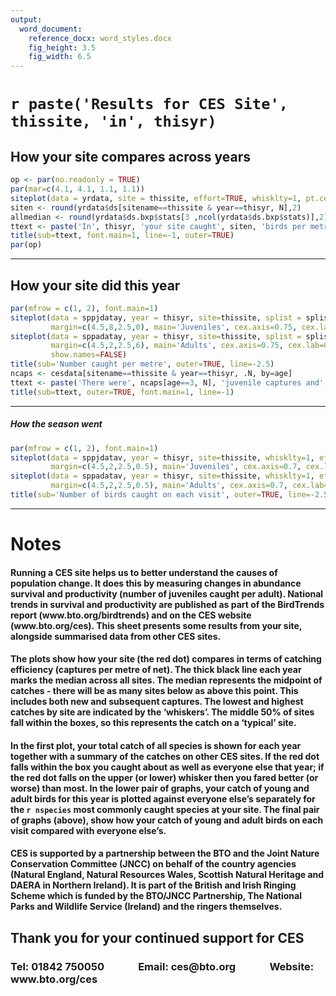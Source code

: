 ```yaml
---
output: 
  word_document:
    reference_docx: word_styles.docx
    fig_height: 3.5
    fig_width: 6.5
---
```


# `r paste('Results for CES Site', thissite, 'in', thisyr)`

## How your site compares across years
```r
op <- par(no.readonly = TRUE)
par(mar=c(4.1, 4.1, 1.1, 1.1))
siteplot(data = yrdata, site = thissite, effort=TRUE, whisklty=1, pt.cex=1.5)
siten <- round(yrdata$ds[sitename==thissite & year==thisyr, N],2)
allmedian <- round(yrdata$ds.bxp$stats[3 ,ncol(yrdata$ds.bxp$stats)],2) 
ttext <- paste('In', thisyr, 'your site caught', siten, 'birds per metre, compared to a median of', allmedian, 'birds')
title(sub=ttext, font.main=1, line=-1, outer=TRUE)
par(op)
```

***

## How your site did this year
```r
par(mfrow = c(1, 2), font.main=1)
siteplot(data = sppjdatay, year = thisyr, site=thissite, splist = splist.site, whisklty=1, effort = TRUE,
         margin=c(4.5,8,2.5,0), main='Juveniles', cex.axis=0.75, cex.lab=0.75, pt.cex=1, ylab='')
siteplot(data = sppadatay, year = thisyr, site=thissite, splist = splist.site, whisklty=1, effort = TRUE,
         margin=c(4.5,2,2.5,6), main='Adults', cex.axis=0.75, cex.lab=0.75, pt.cex=1, ylab='', 
         show.names=FALSE)
title(sub='Number caught per metre', outer=TRUE, line=-2.5)
ncaps <- cesdata[sitename==thissite & year==thisyr, .N, by=age]
ttext <- paste('There were', ncaps[age==3, N], 'juvenile captures and', ncaps[age==4, N], 'adult captures in', thisyr)
title(sub=ttext, outer=TRUE, font.main=1, line=-1)
```

***

##### How the season went
```r
par(mfrow = c(1, 2), font.main=1)
siteplot(data = sppjdatav, year = thisyr, site=thissite, whisklty=1, effort = TRUE,
         margin=c(4.5,2,2.5,0.5), main='Juveniles', cex.axis=0.7, cex.lab=0.75, pt.cex=1)
siteplot(data = sppadatav, year = thisyr, site=thissite, whisklty=1, effort = TRUE,
         margin=c(4.5,2,2.5,0.5), main='Adults', cex.axis=0.7, cex.lab=0.75, pt.cex=1, ylab='')
title(sub='Number of birds caught on each visit', outer=TRUE, line=-2.5)
```

***

# Notes

#### Running a CES site helps us to better understand the causes of population change. It does this by measuring changes in abundance survival and productivity (number of juveniles caught per adult). National trends in survival and productivity are published as part of the BirdTrends report (www.bto.org/birdtrends) and on the CES website (www.bto.org/ces). This sheet presents some results from your site, alongside summarised data from other CES sites. 

#### The plots show how your site (the red dot) compares in terms of catching efficiency (captures per metre of net). The thick black line each year marks the median across all sites. The median represents the midpoint of catches - there will be as many sites below as above this point. This includes both new and subsequent captures. The lowest and highest catches by site are indicated by the 'whiskers'. The middle 50% of sites fall within the boxes, so this represents the catch on a 'typical' site. 

#### In the first plot, your total catch of all species is shown for each year together with a summary of the catches on other CES sites. If the red dot falls within the box you caught about as well as everyone else that year; if the red dot falls on the upper (or lower) whisker then you fared better (or worse) than most. In the lower pair of graphs, your catch of young and adult birds for this year is plotted against everyone else's separately for the `r nspecies` most commonly caught species at your site. The final pair of graphs (above), show how your catch of young and adult birds on each visit compared with everyone else's. 

#### CES is supported by a partnership between the BTO and the Joint Nature Conservation Committee (JNCC) on behalf of the country agencies (Natural England, Natural Resources Wales, Scottish Natural Heritage and DAERA in Northern Ireland). It is part of the British and Irish Ringing Scheme which is funded by the BTO/JNCC Partnership, The National Parks and Wildlife Service (Ireland) and the ringers themselves.

## Thank you for your continued support for CES

### Tel: 01842 750050 &nbsp;&nbsp;&nbsp;&nbsp;&nbsp;&nbsp;&nbsp;&nbsp;&nbsp;&nbsp;&nbsp;&nbsp; Email: ces@bto.org &nbsp;&nbsp;&nbsp;&nbsp;&nbsp;&nbsp;&nbsp;&nbsp;&nbsp;&nbsp;&nbsp;&nbsp; Website: www.bto.org/ces



